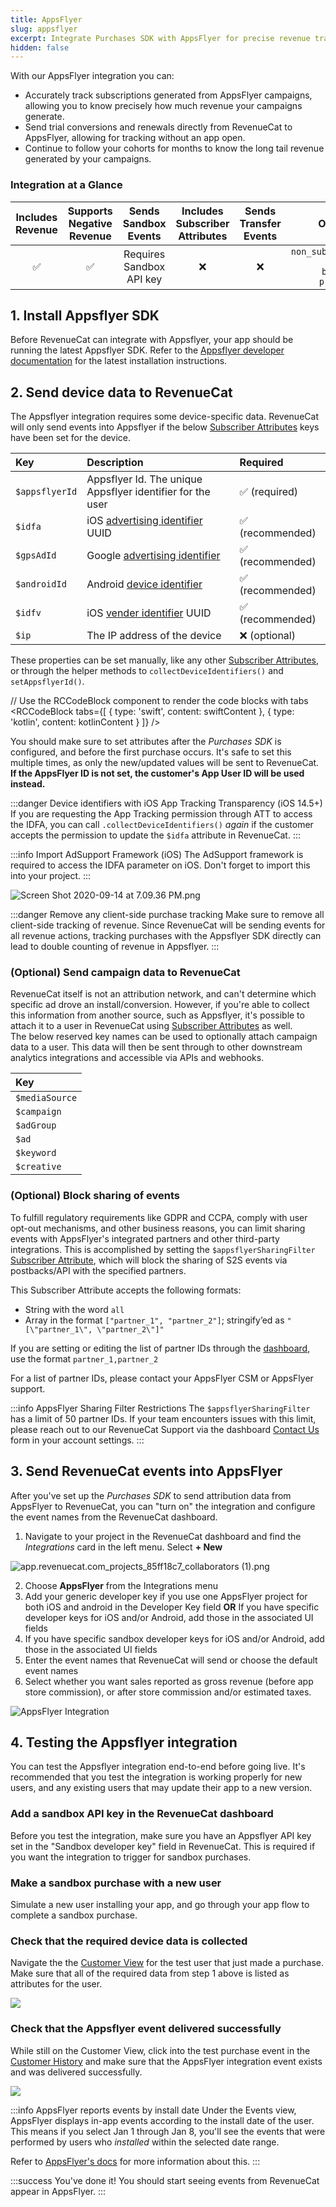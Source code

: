 ```yaml
---
title: AppsFlyer
slug: appsflyer
excerpt: Integrate Purchases SDK with AppsFlyer for precise revenue tracking
hidden: false
---
```

With our AppsFlyer integration you can:

- Accurately track subscriptions generated from AppsFlyer campaigns, allowing you to know precisely how much revenue your campaigns generate.
- Send trial conversions and renewals directly from RevenueCat to AppsFlyer, allowing for tracking without an app open.
- Continue to follow your cohorts for months to know the long tail revenue generated by your campaigns.

### Integration at a Glance

| Includes Revenue | Supports Negative Revenue |   Sends Sandbox Events   | Includes Subscriber Attributes | Sends Transfer Events |                                        Optional Event Types                                        |
| :--------------: | :-----------------------: | :----------------------: | :----------------------------: | :-------------------: | :------------------------------------------------------------------------------------------------: |
|        ✅        |            ✅             | Requires Sandbox API key |               ❌               |          ❌           | `non_subscription_purchase_event` `expiration_event` `billing_issue_event` `product_change_event` |

## 1. Install Appsflyer SDK

Before RevenueCat can integrate with Appsflyer, your app should be running the latest Appsflyer SDK. Refer to the [Appsflyer developer documentation](https://support.appsflyer.com/hc/en-us/sections/6551164458257-Integrate-the-AppsFlyer-SDK) for the latest installation instructions.

## 2. Send device data to RevenueCat

The Appsflyer integration requires some device-specific data. RevenueCat will only send events into Appsflyer if the below [Subscriber Attributes](doc:subscriber-attributes) keys have been set for the device.

| Key            | Description                                                                                                                                     | Required         |
| :------------- | :---------------------------------------------------------------------------------------------------------------------------------------------- | :--------------- |
| `$appsflyerId` | Appsflyer Id. The unique Appsflyer identifier for the user                                                                                      | ✅ (required)    |
| `$idfa`        | iOS [advertising identifier](https://developer.apple.com/documentation/adsupport/asidentifiermanager/1614151-advertisingidentifier) UUID        | ✅ (recommended) |
| `$gpsAdId`     | Google [advertising identifier](https://developers.google.com/android/reference/com/google/android/gms/ads/identifier/AdvertisingIdClient.Info) | ✅ (recommended) |
| `$androidId`   | Android [device identifier](https://developer.android.com/reference/android/provider/Settings.Secure#ANDROID_ID)                                | ✅ (recommended) |
| `$idfv`        | iOS [vender identifier](https://developer.apple.com/documentation/uikit/uidevice/1620059-identifierforvendor) UUID                              | ✅ (recommended) |
| `$ip`          | The IP address of the device                                                                                                                    | ❌ (optional)    |

These properties can be set manually, like any other [Subscriber Attributes](doc:subscriber-attributes), or through the helper methods to `collectDeviceIdentifiers()` and `setAppsflyerId()`.


// Use the RCCodeBlock component to render the code blocks with tabs
<RCCodeBlock tabs={[
    { type: 'swift', content: swiftContent },
    { type: 'kotlin', content: kotlinContent }
]} />

You should make sure to set attributes after the _Purchases SDK_ is configured, and before the first purchase occurs. It's safe to set this multiple times, as only the new/updated values will be sent to RevenueCat. **If the AppsFlyer ID is not set, the customer's App User ID will be used instead.**

:::danger Device identifiers with iOS App Tracking Transparency (iOS 14.5+)
If you are requesting the App Tracking permission through ATT to access the IDFA, you can call `.collectDeviceIdentifiers()` _again_ if the customer accepts the permission to update the `$idfa` attribute in RevenueCat.
:::

:::info Import AdSupport Framework (iOS)
The AdSupport framework is required to access the IDFA parameter on iOS. Don't forget to import this into your project.
:::

![](https://files.readme.io/caf9cda-Screen_Shot_2020-09-14_at_7.09.36_PM.png "Screen Shot 2020-09-14 at 7.09.36 PM.png")

:::danger Remove any client-side purchase tracking
Make sure to remove all client-side tracking of revenue. Since RevenueCat will be sending events for all revenue actions, tracking purchases with the Appsflyer SDK directly can lead to double counting of revenue in Appsflyer.
:::

### (Optional) Send campaign data to RevenueCat

RevenueCat itself is not an attribution network, and can't determine which specific ad drove an install/conversion. However, if you're able to collect this information from another source, such as Appsflyer, it's possible to attach it to a user in RevenueCat using [Subscriber Attributes](doc:subscriber-attributes) as well.  
The below reserved key names can be used to optionally attach campaign data to a user. This data will then be sent through to other downstream analytics integrations and accessible via APIs and webhooks.

| Key            |
| :------------- |
| `$mediaSource` |
| `$campaign`    |
| `$adGroup`     |
| `$ad`          |
| `$keyword`     |
| `$creative`    |

### (Optional) Block sharing of events

To fulfill regulatory requirements like GDPR and CCPA, comply with user opt-out mechanisms, and other business reasons, you can limit sharing events with AppsFlyer's integrated partners and other third-party integrations. This is accomplished by setting the `$appsflyerSharingFilter` [Subscriber Attribute](doc:subscriber-attributes), which will block the sharing of S2S events via postbacks/API with the specified partners.

This Subscriber Attribute accepts the following formats:

- String with the word `all`
- Array in the format `["partner_1", "partner_2"]`; stringify’ed as `"[\"partner_1\", \"partner_2\"]"`

If you are setting or editing the list of partner IDs through the [dashboard](https://www.revenuecat.com/docs/subscriber-attributes#reading-attributes), use the format `partner_1,partner_2`

For a list of partner IDs, please contact your AppsFlyer CSM or AppsFlyer support.

:::info AppsFlyer Sharing Filter Restrictions
The `$appsflyerSharingFilter` has a limit of 50 partner IDs. If your team encounters issues with this limit, please reach out to our RevenueCat Support via the dashboard [Contact Us](https://app.revenuecat.com/settings/support) form in your account settings.
:::

## 3. Send RevenueCat events into AppsFlyer

After you've set up the _Purchases SDK_ to send attribution data from AppsFlyer to RevenueCat, you can "turn on" the integration and configure the event names from the RevenueCat dashboard.

1. Navigate to your project in the RevenueCat dashboard and find the _Integrations_ card in the left menu. Select **+ New**

![](https://files.readme.io/f43c7d1-app.revenuecat.com_projects_85ff18c7_collaborators_1.png "app.revenuecat.com_projects_85ff18c7_collaborators (1).png")

2. Choose **AppsFlyer** from the Integrations menu
3. Add your generic developer key if you use one AppsFlyer project for both iOS and android in the Developer Key field **OR** If you have specific developer keys for iOS and/or Android, add those in the associated UI fields
4. If you have specific sandbox developer keys for iOS and/or Android, add those in the associated UI fields
5. Enter the event names that RevenueCat will send or choose the default event names
6. Select whether you want sales reported as gross revenue (before app store commission), or after store commission and/or estimated taxes.

![AppsFlyer Integration](https://files.readme.io/974687c-AppsFlyer_Integration.png)

## 4. Testing the Appsflyer integration

You can test the Appsflyer integration end-to-end before going live. It's recommended that you test the integration is working properly for new users, and any existing users that may update their app to a new version.

### Add a sandbox API key in the RevenueCat dashboard

Before you test the integration, make sure you have an Appsflyer API key set in the "Sandbox developer key" field in RevenueCat. This is required if you want the integration to trigger for sandbox purchases.

### Make a sandbox purchase with a new user

Simulate a new user installing your app, and go through your app flow to complete a sandbox purchase.

### Check that the required device data is collected

Navigate the the [Customer View](doc:customers) for the test user that just made a purchase. Make sure that all of the required data from step 1 above is listed as attributes for the user.

![](https://files.readme.io/1480c34-app.revenuecat.com_activity_777004e5_event_1b2e7407-a1bc-416a-84cf-b65688412bbe_2.png)

### Check that the Appsflyer event delivered successfully

While still on the Customer View, click into the test purchase event in the [Customer History](doc:customer-history) and make sure that the AppsFlyer integration event exists and was delivered successfully.

![](https://files.readme.io/00ff393-app.revenuecat.com_activity_777004e5_event_1b2e7407-a1bc-416a-84cf-b65688412bbe.png)

:::info AppsFlyer reports events by install date
Under the Events view, AppsFlyer displays in-app events according to the install date of the user. This means if you select Jan 1 through Jan 8, you'll see the events that were performed by users who _installed_ within the selected date range.

Refer to [AppsFlyer's docs](https://support.appsflyer.com/hc/en-us/articles/207034486-Server-to-server-events-API-for-mobile-S2S-mobile-#troubleshooting) for more information about this.
:::

:::success You've done it!
You should start seeing events from RevenueCat appear in AppsFlyer.
:::
